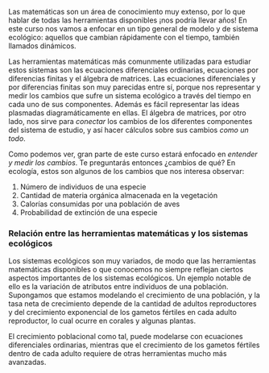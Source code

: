 Las matemáticas son un área de conocimiento muy extenso, por lo que hablar de todas las herramientas disponibles ¡nos podría llevar años! En este curso nos vamos a enfocar en un tipo general de modelo y de sistema ecológico: aquellos que cambian rápidamente con el tiempo, también llamados dinámicos.

Las herramientas matemáticas más comunmente utilizadas para estudiar estos sistemas son las ecuaciones diferenciales ordinarias, ecuaciones por diferencias finitas y el álgebra de matrices. Las ecuaciones diferenciales y por diferencias finitas son muy parecidas entre sí, porque nos representar y medir los cambios que sufre un sistema ecológico a través del tiempo en cada uno de sus componentes. Además es fácil representar las ideas plasmadas diagramáticamente en ellas. El álgebra de matrices, por otro lado, nos sirve para *conectar* los cambios de los diferentes componentes del sistema de estudio, y así hacer cálculos sobre sus cambios *como un todo*.

Como podemos ver, gran parte de este curso estará enfocado en *entender y medir los cambios*. Te preguntarás entonces ¿cambios de qué? En ecología, estos son algunos de los cambios que nos interesa observar:

1. Número de individuos de una especie
2. Cantidad de materia orgánica almacenada en la vegetación
3. Calorías consumidas por una población de aves
4. Probabilidad de extinción de una especie

### Relación entre las herramientas matemáticas y los sistemas ecológicos

Los sistemas ecológicos son muy variados, de modo que las herramientas matemáticas disponibles o que conocemos no siempre reflejan ciertos aspectos importantes de los sistemas ecológicos. Un ejemplo notable de ello es la variación de atributos entre individuos de una población. Supongamos que estamos modelando el crecimiento de una población, y la tasa neta de crecimiento depende de la cantidad de adultos reproductores y del crecimiento exponencial de los gametos fértiles en cada adulto reproductor, lo cual ocurre en corales y algunas plantas. 

El crecimiento poblacional como tal, puede modelarse con ecuaciones diferenciales ordinarias, mientras que el crecimiento de los gametos fértiles dentro de cada adulto requiere de  otras herramientas mucho más avanzadas.
